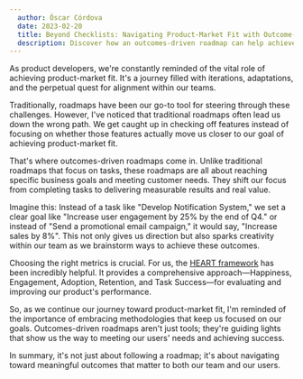 ```yaml
---
  author: Óscar Córdova
  date: 2023-02-20
  title: Beyond Checklists: Navigating Product-Market Fit with Outcome-Focused Roadmaps
  description: Discover how an outcomes-driven roadmap can help achieve product-market fit and drive long-term success.
---
```


As product developers, we're constantly reminded of the vital role of achieving product-market fit. It's a journey filled with iterations, adaptations, and the perpetual quest for alignment within our teams.

Traditionally, roadmaps have been our go-to tool for steering through these challenges. However, I've noticed that traditional roadmaps often lead us down the wrong path. We get caught up in checking off features instead of focusing on whether those features actually move us closer to our goal of achieving product-market fit.

That's where outcomes-driven roadmaps come in. Unlike traditional roadmaps that focus on tasks, these roadmaps are all about reaching specific business goals and meeting customer needs. They shift our focus from completing tasks to delivering measurable results and real value.

Imagine this: Instead of a task like "Develop Notification System," we set a clear goal like "Increase user engagement by 25% by the end of Q4." or instead of "Send a promotional email campaign," it would say, "Increase sales by 8%". This not only gives us direction but also sparks creativity within our team as we brainstorm ways to achieve these outcomes.

Choosing the right metrics is crucial. For us, the [HEART framework](https://www.productplan.com/glossary/heart-framework/) has been incredibly helpful. It provides a comprehensive approach—Happiness, Engagement, Adoption, Retention, and Task Success—for evaluating and improving our product's performance.

So, as we continue our journey toward product-market fit, I'm reminded of the importance of embracing methodologies that keep us focused on our goals. Outcomes-driven roadmaps aren't just tools; they're guiding lights that show us the way to meeting our users' needs and achieving success.

In summary, it's not just about following a roadmap; it's about navigating toward meaningful outcomes that matter to both our team and our users.
